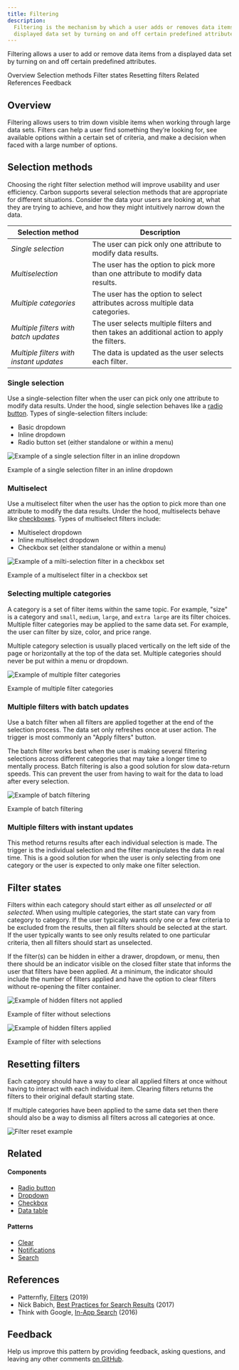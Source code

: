 ```yaml
---
title: Filtering
description:
  Filtering is the mechanism by which a user adds or removes data items from a
  displayed data set by turning on and off certain predefined attributes.
---
```


<PageDescription>

Filtering allows a user to add or remove data items from a displayed data set by
turning on and off certain predefined attributes.

</PageDescription>

<AnchorLinks>

<AnchorLink>Overview</AnchorLink>
<AnchorLink>Selection methods</AnchorLink>
<AnchorLink>Filter states</AnchorLink>
<AnchorLink>Resetting filters</AnchorLink>
<AnchorLink>Related</AnchorLink>
<AnchorLink>References</AnchorLink>
<AnchorLink>Feedback</AnchorLink>

</AnchorLinks>

## Overview

Filtering allows users to trim down visible items when working through large
data sets. Filters can help a user find something they’re looking for, see
available options within a certain set of criteria, and make a decision when
faced with a large number of options.

## Selection methods

Choosing the right filter selection method will improve usability and user
efficiency. Carbon supports several selection methods that are appropriate for
different situations. Consider the data your users are looking at, what they are
trying to achieve, and how they might intuitively narrow down the data.

| Selection method                        | Description                                                                                 |
| --------------------------------------- | ------------------------------------------------------------------------------------------- |
| _Single selection_                      | The user can pick only one attribute to modify data results.                                |
| _Multiselection_                        | The user has the option to pick more than one attribute to modify data results.             |
| _Multiple categories_                   | The user has the option to select attributes across multiple data categories.               |
| _Multiple filters with batch updates_   | The user selects multiple filters and then takes an additional action to apply the filters. |
| _Multiple filters with instant updates_ | The data is updated as the user selects each filter.                                        |

### Single selection

Use a single-selection filter when the user can pick only one attribute to
modify data results. Under the hood, single selection behaves like a
[radio button](/components/radio-button/usage). Types of single-selection
filters include:

- Basic dropdown
- Inline dropdown
- Radio button set (either standalone or within a menu)

<Row>
<Column colLg={8}>

![Example of a single selection filter in an inline dropdown](images/filter-1.png)

<Caption>Example of a single selection filter in an inline dropdown</Caption>

</Column>
</Row>

### Multiselect

Use a multiselect filter when the user has the option to pick more than one
attribute to modify the data results. Under the hood, multiselects behave like
[checkboxes](components/checkbox/usage). Types of multiselect filters include:

- Multiselect dropdown
- Inline multiselect dropdown
- Checkbox set (either standalone or within a menu)

<Row>
<Column colLg={8}>

![Example of a milti-selection filter in a checkbox set](images/filter-2.png)

<Caption>Example of a multiselect filter in a checkbox set</Caption>

</Column>
</Row>

### Selecting multiple categories

A category is a set of filter items within the same topic. For example, "size"
is a category and `small`, `medium`, `large`, and `extra large` are its filter
choices. Multiple filter categories may be applied to the same data set. For
example, the user can filter by size, color, and price range.

Multiple category selection is usually placed vertically on the left side of the
page or horizontally at the top of the data set. Multiple categories should
never be put within a menu or dropdown.

<Row>
<Column colLg={8}>

![Example of multiple filter categories](images/filter-3.png)

<Caption>Example of multiple filter categories</Caption>

</Column>
</Row>

### Multiple filters with batch updates

Use a batch filter when all filters are applied together at the end of the
selection process. The data set only refreshes once at user action. The trigger
is most commonly an "Apply filters" button.

The batch filter works best when the user is making several filtering selections
across different categories that may take a longer time to mentally process.
Batch filtering is also a good solution for slow data-return speeds. This can
prevent the user from having to wait for the data to load after every selection.

<Row>
<Column colLg={8}>

![Example of batch filtering](images/filter-4.png)

<Caption>Example of batch filtering</Caption>

</Column>
</Row>

### Multiple filters with instant updates

This method returns results after each individual selection is made. The trigger
is the individual selection and the filter manipulates the data in real time.
This is a good solution for when the user is only selecting from one category or
the user is expected to only make one filter selection.

## Filter states

Filters within each category should start either as _all unselected_ or _all
selected_. When using multiple categories, the start state can vary from
category to category. If the user typically wants only one or a few criteria to
be excluded from the results, then all filters should be selected at the start.
If the user typically wants to see only results related to one particular
criteria, then all filters should start as unselected.

If the filter(s) can be hidden in either a drawer, dropdown, or menu, then there
should be an indicator visible on the closed filter state that informs the user
that filters have been applied. At a minimum, the indicator should include the
number of filters applied and have the option to clear filters without
re-opening the filter container.

<Row>
<Column colLg={6}>

![Example of hidden filters not applied](images/filter-5.png)

<Caption>Example of filter without selections</Caption>

</Column>

<Column colLg={6}>

![Example of hidden filters applied](images/filter-6.png)

<Caption>Example of filter with selections</Caption>

</Column>
</Row>

## Resetting filters

Each category should have a way to clear all applied filters at once without
having to interact with each individual item. Clearing filters returns the
filters to their original default starting state.

If multiple categories have been applied to the same data set then there should
also be a way to dismiss all filters across all categories at once.

<Row>
<Column colLg={8}>

![Filter reset example](images/filter-7.png)

<Caption></Caption>

</Column>
</Row>

## Related

<Row>
<Column colSm={2} colMd={2} colLg={4}>

#### Components

- [Radio button](/components/radio-button/usage)
- [Dropdown](/components/dropdown/usage)
- [Checkbox](/components/checkbox/usage)
- [Data table](/components/data-table/usage)

</Column>
<Column colSm={2} colMd={2} colLg={4}>

#### Patterns

- [Clear](/patterns/common-actions#clear)
- [Notifications](/patterns/notification-pattern)
- [Search](/patterns/search-pattern)

</Column>
</Row>

## References

- Patternfly,
  [Filters](https://www.patternfly.org/v4/design-guidelines/usage-and-behavior/filters)
  (2019)
- Nick Babich,
  [Best Practices for Search Results](https://uxplanet.org/best-practices-for-search-results-1bbed9d7a311)
  (2017)
- Think with Google,
  [In-App Search](https://www.thinkwithgoogle.com/marketing-resources/experience-design/chapter-2-in-app-search/)
  (2016)

## Feedback

Help us improve this pattern by providing feedback, asking questions, and
leaving any other comments
[on GitHub](https://github.com/carbon-design-system/carbon-website/issues/new?assignees=&labels=feedback&template=feedback.md).
